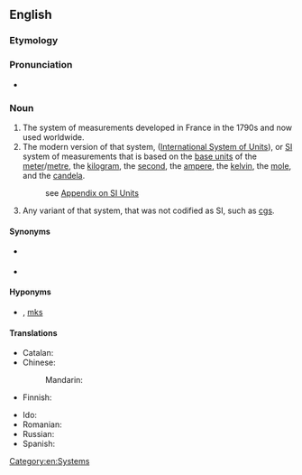 {{also|metric-system}}
==English==

===Etymology===
{{rfe|lang=en}}

===Pronunciation===
* {{IPA|/ˈmɛtɹɪk ˌsɪstəm/|lang=en}}

===Noun===
{{en-noun|-}}

# The system of measurements developed in France in the 1790s and now used worldwide.
# The modern version of that system, {{w|Systeme Internationale d'Unites}} ([[International System of Units]]), or [[SI]] system of measurements that is based on the [[base unit]]s of the [[meter]]/[[metre]], the [[kilogram]], the [[second]], the [[ampere]], the [[kelvin]], the [[mole]], and the [[candela]].
#: see [[Appendix:SI_units|Appendix on SI Units]]
# Any variant of that system, that was not codified as SI, such as [[cgs]].

====Synonyms====
* {{l|en|metric}} {{qualifier|abbreviation}}
* {{sense|système international}} {{l|en|SI}}

====Hyponyms====
* {{sense|variants}} {{l|en|cgs}}, [[mks]]

====Translations====
{{trans-top|system of measurements developed in France}}
* Catalan: {{t|ca|sistema mètric|m}}
* Chinese:
*: Mandarin: {{t-needed|cmn}}
* Finnish: {{t|fi|metrijärjestelmä}}
{{trans-mid}}
* Ido: {{t|io|metrala sistemo}}
* Romanian: {{t+|ro|sistem metric|n}}
* Russian: {{t-needed|ru}}
* Spanish: {{t|es|sistema métrico|m}}
{{trans-bottom}}

{{trans-see|International System of Units}}

[[Category:en:Systems]]